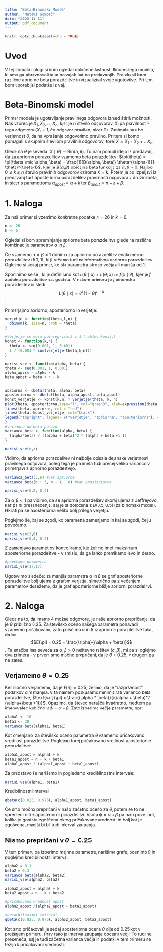 ---
title: "Beta-Binomski Model"
author: "Matevž Gombač"
date: "2023-11-11"
output: pdf_document
---

```{r setup, include=FALSE}
knitr::opts_chunk$set(echo = TRUE)
```

# Uvod
V tej domači nalogi si bom ogledal določene lastnosti Binomskega modela, ki smo ga obravnavali tako na vajah kot na predavanjih. Preizkusil bom različne apriorne beta porazdelitve in vizualiziral svoje ugotovitve. Pri tem bom uporabljal podatke iz vaj.

# Beta-Binomski model
Primer modela je ugotavljanje pravilnega odgovora izmed štirih možnosti. Naš vzorec je $X_1, X_2, \dots, X_n$, kjer je $n$ število odgovorov, $X_i$ pa pravilnost $i$-tega odgovora ($X_i = 1$, če odgovor pravilen, sicer $0$).
Zanimala nas bo verjetnost $\theta$, da na vprašanje odgovorimo pravilno. Pri tem si bomo pomagali
s skupnim številom pravilnih odgovorov, torej $X = X_1 + X_2 + \dots X_n$.

Glede na $\theta$ je seveda $(X \mid \theta) \sim \text{Bin}(n,\theta)$. To nam ponudi idejo iz predavanj, da za apriorno porazdelitev vzamemo beta porazdelitev: $\pi(\theta) = \pi(\theta \mid \alpha, \beta) = \frac{1}{B(\alpha, \beta)} \theta^{\alpha-1}(1-\theta)^{\beta-1}$, kjer je $B(\alpha, \beta)$ običajna beta funkcija za $\alpha, \beta >0$. Naj bo $0\leq k \leq n$ število pravilnih odgovorov oziroma $X = k$. Potem je po izpeljavi iz predavanj tudi aposteriorna porazdelitev pravilnosti odgovora v družini beta, in sicer s parametroma $\alpha_{apost} = \alpha + k$ ter $\beta_{apost} = n - k + \beta$.

# 1. Naloga
Za naš primer si vzemimo konkretne podatke $n = 26$ in $k = 6$.
```{r}
n <- 26
k <- 6
```
Ogledal si bom spreminjanje apriorne beta porazdelitve glede na različne kombinacije parametrov $\alpha$ in $\beta$.

Če vzamemo $\alpha = \beta = 1$ dobimo za apriorno porazdelitev enakomerno porazdelitev $U(0,1)$, ki ji rečemo tudi neinformativna apriorna porazdelitev.
Oglejmo si sedaj primer, ko sta parametra strogo večja ali manjša od $1$.

Spomnimo se še \textit{verjetja}, ki je definirano kot $L(\theta \mid x) = L(\theta ; x) := f(x \mid \theta)$, kjer je $f$ začetna porazdelitev oz. gostota. V našem primeru je $f$ binomska porazdelitev in sledi $$ L(\theta \mid x)  = \theta^k(1-\theta)^{n-k}$$.

Primerjajmo apriorno, aposteriorno in verjetje:
```{r}
verjetje <- function(theta,k,n) {
  dbinom(k, size=n, prob = theta)
}

#Verjetje se mora pointegrirati v 1 (rabimo konst.)
konst <- function(k,n) {
  theta <- seq(0.001, 1, 0.001)
  1 / (0.001 * sum(verjetje(theta,k,n)))
}

narisi_vse <- function(alpha, beta) {
theta <- seq(0.001, 1, 0.001)
alpha_apost = alpha + k
beta_apost = beta + n - k


apriorna <- dbeta(theta, alpha, beta)
aposteriorna <- dbeta(theta, alpha_apost, beta_apost)
konst_verjetje <- konst(k,n) * verjetje(theta, k, n)
plot(theta, aposteriorna,type="l", col="green3", xlab=expression(theta), ylab="")
lines(theta, apriorna, col = "red")
lines(theta, konst_verjetje, col="black")
legend("topright", legend= c("verjetje", "apriorna", "aposteriorna"), col = c("black","red", "green3"), lty = 1, bty = "n", cex = 1.3)
}
#varianca od beta porazd
varianca_beta <- function(alpha, beta) {
  (alpha*beta) / ((alpha + beta)^2 * (alpha + beta +1 ))
}

narisi_vse(6,3)
```
Vidimo, da apriorna porazdelitev ni najbolje opisala dejanske verjetnosti pravilnega odgovora, poleg tega je pa imela tudi precej veliko varianco v primerjavi z apriorno porazdelitvijo.
```{r}
varianca_beta(3,6) #var apriorne
varianca_beta(n + 3, n - k + 6) #var aposteriorne
```

```{r}
narisi_vse(0.2, 0.4)
```
Za $\alpha, \beta < 1$ pa vidimo, da se apriorna porazdelitev skoraj ujema z Jeffreyovo, kar pa ni presenečenje, saj je ta določena z $B(0.5, 0.5)$ (za binomski model).
Hkrati pa se aposteriorna veliko bolj prilega verjetju.


Poglejmo še, kaj se zgodi, ko parametra zamenjamo in kaj se zgodi, če ju povečamo.

```{r}
narisi_vse(3,6)
narisi_vse(0.4, 0.2)
```
Z zamenjavo parametrov kontroliramo, kje želimo imeti maksimum aposteriorne porazdelitve - v smislu, da ga lahko premikamo levo in desno.
```{r}
#povečamo parametra
narisi_vse(17,17)
```

Ugotovimo sledeče: za manjša parametra $\alpha \text{ in } \beta$ se graf aposteriorne porazdelitve bolj ujema z grafom verjetja, simetrično pa z večanjem parametrov dosežemo, da je graf aposteriorne bližje apriorni porazdelitvi.

# 2. Naloga
Glede na to, da imamo $4$ možne odgovore, je naše apriorno prepričanje, da je $\theta$ približno $0.25$. Za številsko oceno našega parametra ponavadi vzamemo pričakovano, zato poiščimo $\alpha$ in $\beta$ iz apriorne porazdelitve taka, da bo $$E(\pi) = 0.25 = \frac{\alpha}{(\alpha + \beta)}$$. Ta enačba ima seveda za $\alpha, \beta > 0$ neštevno rešitev $(\alpha,\beta)$,
mi pa si oglejmo dva primera - v prvem smo močno prepričani, da je $\theta = 0.25$, v drugem pa ne zares.

## Verjamemo $\theta = 0.25$
Ker močno verjamemo, da je $E(\pi) = 0.25$, želimo, da je "razpršenost" podatkov čim manjša. V ta namem poskušamo minimizirati varianco beta porazdelitve, $\text{var}(\pi) = \frac{(\alpha * \beta)}{((\alpha + \beta)^2 (\alpha+\beta +1))}$. Opazimo, da števec narašča kvadratno, medtem pa imenovalec kubično v $\phi = \alpha + \beta$. Zato izberimo večje parametre, npr: 
```{r}
alpha1 <- 10
beta1 <- 30
varianca_beta(alpha1, beta1)
```
Kot omenjano, za številsko oceno parametra $\theta$ vzamemo pričakovano vrednost porazdelitve. Poglejmo torej pričakovano vrednost aposteriorne porazdelitve:
```{r}
alpha1_apost = alpha1 + k
beta1_apost = n - k + beta1
alpha1_apost / (alpha1_apost + beta1_apost)
```



Za predstavo še narišemo in pogledamo kredibilnostne intervale:
```{r}
narisi_vse(alpha1, beta1)
```
 Kredibilnostni interval:
```{r}
qbeta(c(0.025, 0.975), alpha1_apost, beta1_apost)
```

Če smo močno prepričani v našo začetno oceno za $\theta$, potem se to ne spremeni niti v aposteriorni porazdelitvi. Vsota $\phi = \alpha + \beta$ pa nam pove tudi, koliko je gostota zgoščena okrog pričakovane vrednosti in bolj kot je zgoščena, manjši bi bil tudi interval zaupanja.

## Nismo prepričani v $\theta = 0.25$
V tem primeru pa izberimo majhne parametre, narišimo grafe, ocenimo $\theta$ in poglejmo kredibilnostni interval:
```{r}
alpha2 = 0.1
beta2 = 0.3
varianca_beta(alpha2, beta2)
narisi_vse(alpha2, beta2)

alpha2_apost = alpha2 + k
beta2_apost = n - k + beta2

#pričakovana vrednost apost
alpha2_apost /(alpha2_apost + beta2_apost)

#kredibilnostni interval
qbeta(c(0.025, 0.975), alpha2_apost, beta2_apost)
```
Kot smo pričakovali je sedaj aposteriorna ocena $\theta$ dlje od $0.25$ kot v prejšnjem primeru. Prav tako je interval zaupanja občutni večji. To tudi ne preseneča, saj je tudi začetna varianca večja in podatki v tem primeru ne težijo k pričakovani vrednosti.
